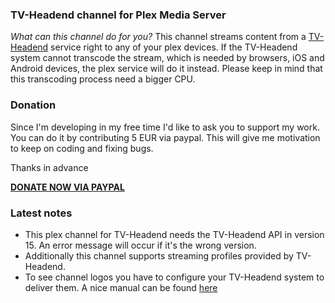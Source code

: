 === TV-Headend channel for Plex Media Server ===

''What can this channel do for you?''
This channel streams content from a [https://github.com/moxz/tvheadend.bundle TV-Headend] service right
to any of your plex devices. If the TV-Headend system cannot transcode the stream, which is needed by browsers, iOS and Android
devices, the plex service will do it instead. Please keep in mind that this transcoding process need a bigger
CPU.

=== Donation ===
Since I'm developing in my free time I'd like to ask you to support my work.
You can do it by contributing 5 EUR via paypal. This will give me motivation
to keep on coding and fixing bugs.

Thanks in advance

[https://www.paypal.com/cgi-bin/webscr?no_note=0&lc=US&business=realriot%40realriot.de&item_name=GitHub+-+tvheadend-ng.bundle&cmd=_donations&currency_code=USD '''DONATE NOW VIA PAYPAL''']

=== Latest notes ===
* This plex channel for TV-Headend needs the TV-Headend API in version 15. An error message will occur if it's the wrong version.
* Additionally this channel supports streaming profiles provided by TV-Headend.
* To see channel logos you have to configure your TV-Headend system to deliver them. A nice manual can be found [https://tvheadend.org/boards/5/topics/13408?r=13674#message-13674 here]
